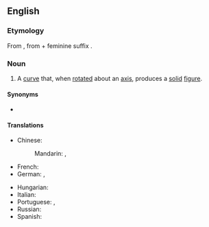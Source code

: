 ==English==

===Etymology===
From {{etyl|la|en}} {{m|la|generatrix}}, from {{m|la|generator}} + feminine suffix {{m|la|-trix}}.

===Noun===
{{en-noun|generatrices|+}}

# {{lb|en|geometry}} A [[curve]] that, when [[rotated]] about an [[axis]], produces a [[solid]] [[figure]].

====Synonyms====
* {{l|en|describent}}

====Translations====
{{trans-top|a curve that, when rotated about an axis, produces a solid figure}}
* Chinese:
*: Mandarin: {{t+|cmn|母線}}, {{t+|cmn|母线|tr=mǔxiàn}}
* French: {{t+|fr|génératrice|f}}
* German: {{t|de|Erzeugende|f}}, {{t|de|Mantellinie|f}}
{{trans-mid}}
* Hungarian: {{t+|hu|alkotó}}
* Italian: {{t+|it|generatrice|f}}
* Portuguese: {{t+|pt|geratriz|f}}, {{t|pt|generatriz|f}}
* Russian: {{t+|ru|образу́ющая|f}}
* Spanish: {{t+|es|generatriz|f}}
{{trans-bottom}}